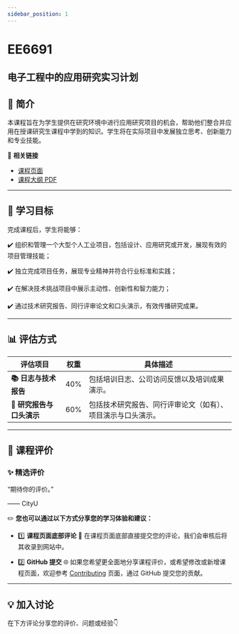 ```yaml
---
sidebar_position: 1
---
```


# EE6691
## 电子工程中的应用研究实习计划

## **📘 简介**
本课程旨在为学生提供在研究环境中进行应用研究项目的机会，帮助他们整合并应用在授课研究生课程中学到的知识。学生将在实际项目中发展独立思考、创新能力和专业技能。

🔗 **相关链接**
- [课程页面](https://www.cityu.edu.hk/catalogue/pg/202425/course/EE6691.htm)
- [课程大纲 PDF](https://www.cityu.edu.hk/catalogue/pg/202425/course/EE6691.pdf)

---

## **🎯 学习目标**

完成课程后，学生将能够：

✔️ 组织和管理一个大型个人工业项目，包括设计、应用研究或开发，展现有效的项目管理技能；

✔️ 独立完成项目任务，展现专业精神并符合行业标准和实践；

✔️ 在解决技术挑战项目中展示主动性、创新性和智力能力；

✔️ 通过技术研究报告、同行评审论文和口头演示，有效传播研究成果。

---

## **📊 评估方式**

| **评估项目**             | **权重** | **具体描述**                                                                                       |
|-------------------------|---------|---------------------------------------------------------------------------------------------------|
| **📚 日志与技术报告**    | 40%     | 包括培训日志、公司访问反馈以及培训成果演示。                                                      |
| **📝 研究报告与口头演示** | 60%     | 包括技术研究报告、同行评审论文（如有）、项目演示与口头演示。                                       |

---

## **💬 课程评价**

### ✨ **精选评价**
<div className={commentStyles.commentBox}>
    <p className={commentStyles.commentText}>
        “期待你的评价。”
    </p>
    <p className={commentStyles.commentAuthor}>—— CityU</p>
</div>

✏️ **您也可以通过以下方式分享您的学习体验和建议：**

- 1️⃣ **课程页面底部评论**
💬 在课程页面底部直接提交您的评论，我们会审核后将其收录到网站中。

- 2️⃣ **GitHub 提交**
🌐 如果您希望更全面地分享课程评价，或希望修改或新增课程页面，欢迎参考 [Contributing](https://penjc.github.io/cityU-navigator/contributing) 页面，通过 GitHub 提交您的贡献。

---

## **💡 加入讨论**

在下方评论分享您的评价、问题或经验👇
<Utterances />